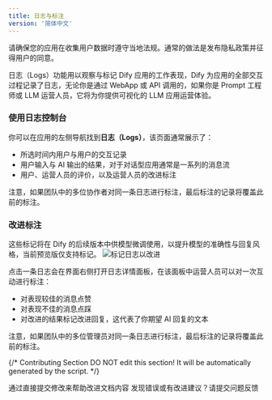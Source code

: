 ```yaml
---
title: 日志与标注
version: '简体中文'
---
```


<Tip>
请确保您的应用在收集用户数据时遵守当地法规。通常的做法是发布隐私政策并征得用户的同意。
</Tip>

日志（Logs）功能用以观察与标记 Dify 应用的工作表现，Dify 为应用的全部交互过程记录了日志，无论你是通过 WebApp 或 API 调用的，如果你是 Prompt 工程师或 LLM 运营人员，它将为你提供可视化的 LLM 应用运营体验。

### 使用日志控制台

你可以在应用的左侧导航找到**日志（Logs）**，该页面通常展示了：

* 所选时间内用户与用户的交互记录
* 用户输入与 AI 输出的结果，对于对话型应用通常是一系列的消息流
* 用户、运营人员的评价，以及运营人员的改进标注

注意，如果团队中的多位协作者对同一条日志进行标注，最后标注的记录将覆盖此前的标注。

### 改进标注

<Tip>
这些标记将在 Dify 的后续版本中供模型微调使用，以提升模型的准确性与回复风格，当前预览版仅支持标记。
</Tip>

<Frame caption="标记日志以改进">
  <img src="/zh-hans/user-guide/.gitbook/assets/app-log.png" alt="标记日志以改进" />
</Frame>

点击一条日志会在界面右侧打开日志详情面板，在该面板中运营人员可以对一次互动进行标注：

* 对表现较佳的消息点赞
* 对表现不佳的消息点踩
* 对改进的结果标记改进回复，这代表了你期望 AI 回复的文本

注意，如果团队中的多位管理员对同一条日志进行标注，最后标注的记录将覆盖此前的标注。

{/*
Contributing Section
DO NOT edit this section!
It will be automatically generated by the script.
*/}

<CardGroup cols="2">
    <Card
        title="编辑此页面"
        icon="pen-to-square"
        href="https://github.com/langgenius/dify-docs/edit/main/zh-hans/guides/monitoring/logs.mdx"
    >
        通过直接提交修改来帮助改进文档内容
    </Card>
    <Card
        title="提交问题"
        icon="github"
        href="https://github.com/langgenius/dify-docs/issues/new?title=文档问题%3A%20&body=%23%23%20问题描述%0A%3C%21--%20请简要描述您发现的问题%20--%3E%0A%0A%23%23%20页面链接%0Ahttps%3A%2F%2Fgithub.com%2Flanggenius%2Fdify-docs%2Fblob%2Fmain%2Fzh-hans/guides/monitoring%2Flogs.mdx%0A%0A%23%23%20建议修改%0A%3C%21--%20如果有具体的修改建议，请在此说明%20--%3E%0A%0A%3C%21--%20感谢您对文档质量的关注！%20--%3E"
    >
        发现错误或有改进建议？请提交问题反馈
    </Card>
</CardGroup>
